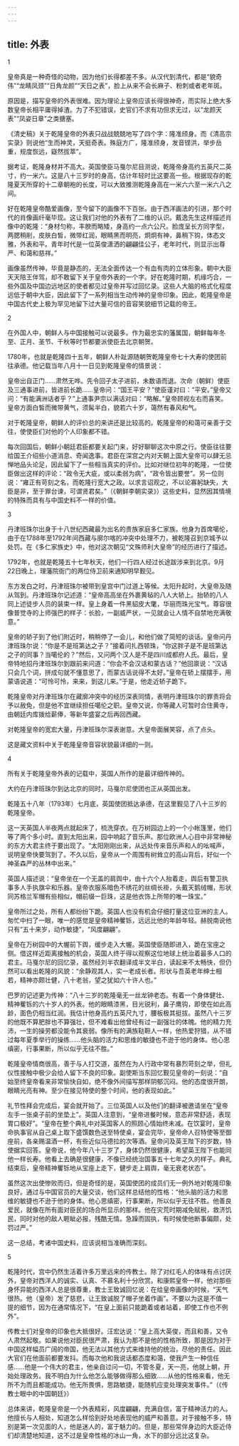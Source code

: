 ```yaml
---
---
---
```

title: 外表
---



1

皇帝真是一种奇怪的动物，因为他们长得都差不多。从汉代到清代，都是“貌奇伟”“龙睛凤颈”“日角龙颜”“天日之表”，脸上从来不会长麻子、粉刺或者老年斑。

原因是，描写皇帝的外表很难。因为理论上皇帝应该长得很神奇，而实际上绝大多数皇帝长相平庸得掉渣。为了不犯错误，史官们不求有功但求无过，以“龙颜天表”“凤姿日章”之类搪塞。

《清史稿》关于乾隆皇帝的外表只战战兢兢地写了四个字：隆准颀身。而《清高宗实录》则说他“生而神灵，天挺奇表。殊庭方广，隆准颀身，发音铿洪，举步岳重，规度恢远，嶷然拔萃”。

据考证，乾隆身材并不高大。英国使臣马戛尔尼目测说，乾隆帝身高约五英尺二英寸，约一米六。这是八十三岁时的身高，估计年轻时比这要高一些。根据现存的乾隆夏天所穿的十二章朝袍的长度，可以大致推测乾隆身高在一米六六至一米六八之间。

好在乾隆皇帝酷爱画像，至今留下的画像不下百张。由于西洋画法的引进，那个时代的肖像画纤毫毕现。这让我们对他的外表有了二维的认识。戴逸先生这样描述肖像中的乾隆：“身材匀称，丰腴而略矮，身高约一点六公尺。脸庞呈长方同字型，两腮稍削，皮肤白皙，微带红润，眼睛黑而明亮，炯炯有神，鼻稍下钩，体态文雅，外表和平。青年时代是一位英俊潇洒的翩翩佳公子，老年时代，则显示出尊严、和蔼和慈祥。”

画像虽然传神，毕竟是静态的，无法全面传达一个有血有肉的立体形象。朝中大臣天天陪王伴驾，却不敢留下关于皇帝外表的一个字。好在乾隆时期，机缘巧合，一些外国及中国边远地区的使者都见过皇帝并写过回忆录。这些人大脑的格式化程度远低于朝中大臣，因此留下了一系列相当生动传神的皇帝印象。因此，乾隆皇帝是中国古代史上极为罕见地留下过大量可信的音容笑貌细节记载的帝王。

2

在外国人中，朝鲜人与中国接触可以说最多。作为最忠实的藩属国，朝鲜每年冬至、正月、圣节、千秋等时节都要派使臣去北京朝贺。

1780年，也就是乾隆四十五年，朝鲜人朴趾源随朝贺乾隆皇帝七十大寿的使团前往承德。他记载当年八月十一日见到乾隆皇帝的情景说：

皇帝出自正门……肃然无哗。先令回子太子进前，未数语而退。次命（朝鲜）使臣及三通事进前，皆进前长跪……皇帝问：“国王平安？”使臣谨对曰：“平安。”皇帝又问：“有能满洲话者乎？”上通事尹宗以满话对曰：“略解。”皇帝顾视左右而喜笑。皇帝方面白皙而微带黄气，须髯半白，貌若六十岁，蔼然有春风和气。

对于乾隆皇帝，朝鲜人的评价总的来讲还是比较高的。乾隆皇帝的和蔼可亲善于交往，使使臣们对他的个人印象都不错。

每次回国后，朝鲜小朝廷君臣都要关起门来，好好聊聊这次中原之行。使臣往往要给国王介绍些小道消息、奇闻逸事。君臣在深宫之内对天朝上国大皇帝可以肆无忌惮地品头论足，因此留下了一些相当真实的评价。比如对继位初年的乾隆，一位使臣做出这样的评论：“政令无大疵，或以柔弱为病”，“政令皆出要誉”。另一位则说：“雍正有苛刻之名，而乾隆行宽大之政。以求言诏观之，不以论寡躬缺失，大臣是非，至于罪台谏，可谓贤君矣。”（《朝鲜李朝实录》）这些史料，显然因其情境的特殊而具有与中国史料不一样的价值。

3

丹津班珠尔出身于十八世纪西藏最为出名的贵族家庭多仁家族。他身为首席噶伦，由于在1788年至1792年间西藏与廓尔喀的冲突中处理不力，被乾隆召到京城予以处罚。在《多仁家族史》中，他对这次朝见“文殊师利大皇帝”的经历进行了描述。

1792年，也就是乾隆五十七年秋天，他们一行四人经过长途跋涉来到北京。9月22日晚上，理藩院衙门的两位侍卫前来通知明早觐见。

东方发白之时，丹津班珠尔被带到皇宫中门过道上等候。太阳升起时，大皇帝及随从驾到。丹津班珠尔记述道：“皇帝高高坐在外裹黄毡的八人大轿上。抬轿的八人同上述徒步人员的装束一样。皇上身着一件黑貂皮大氅，华丽而珠光宝气。尊容很像普觉寺的上师强巴的样子：长脸，一副威严状，一见就会让人情不自禁地充满敬意。”

皇帝的轿子到了他们附近时，稍稍停了一会儿，和他们做了简短的谈话。皇帝问丹津班珠尔说：“你是不是班第达之子？”接着问扎西顿珠，“你这胖子是不是班第达之子的同事？当噶伦的？”然后，又问两个汉人是不是四川成都府人氏。最后，皇帝特地招丹津班珠尔到跟前来问道：“你会不会汉话和蒙古话？”他回禀说：“汉话只会几个词，拼成句就不懂意思了，而蒙古话说得不太好。”皇帝在轿上摆摆手，用蒙语说道：“可怜可怜，来来，到这儿来。”于是，他走近轿子跪下。

乾隆皇帝对丹津班珠尔在藏廓冲突中的经历深表同情，表明丹津班珠尔的罪责将会予以赦免，但是他不宜继续担任噶伦之职。皇帝又说，你等藏人可暂时合住黄寺，由朝廷内库拨给薪俸，等新年盛宴之后再回西藏。

对乾隆皇帝的宽宏大量，丹津班珠尔深表谢意。大皇帝面展笑容，点了点头。

这是藏文资料中关于乾隆皇帝音容状貌最详细的一则。

4

所有关于乾隆皇帝外表的记载中，英国人所作的是最详细传神的。

大约在丹津班珠尔到达北京的同时，马戛尔尼使团也正从英国出发。

乾隆五十八年（1793年）七月底，英国使团抵达承德，在这里觐见了八十三岁的乾隆皇帝。

这一天英国人半夜两点就起床了，梳洗穿衣。在万树园边上的一个小帐篷里，他们等了两个多小时。直到太阳出来，园中响起了音乐声。那位欧洲人心目中非常神秘的东方大君主终于要出现了。“太阳刚刚出来，从远处传来音乐声和人的吆喊声，说明皇帝快要驾到了。不久以后，皇帝从一个周围有树耸立的高山背后，好似一个神圣森严的丛林中出来。”

英国人描述说：“皇帝坐在一个无盖的肩舆中，由十六个人抬着走，舆后有警卫执事多人手执旗伞和乐器。皇帝衣服系暗色不绣花的丝绸长褂，头戴天鹅绒帽，形状同苏格兰军帽有些相似，帽前缀一巨珠，这是他衣饰上所带的唯一珠宝。”

皇帝所过之处，所有人都纷纷下跪。英国人也没有机会仔细打量这位亚洲的主人。匆忙中扫了一眼，唯一的感觉是皇帝精神矍铄，远远比他的年龄年轻。赫脱南说他只有“五十来岁，动作敏捷”，“风度翩翩”。

皇帝在万树园中的大幄前下舆，缓步走入大幄。英国使臣随即进入，跪在宝座之侧。借这样近距离接触的机会，英国人终于得以观察这位地球上统治着最多人口的君主。马戛尔尼的回忆录，虽然经刘半农翻译成半文半白，读起来不太畅快，但仍然可以看出乾隆的风貌：“余静观其人，实一老成长者。形状与吾英老年绅士相若，精神亦颇壮健，八十老翁，望之犹如六十许人也。”

巴罗的记述更为传神：“八十三岁的乾隆毫无一丝龙钟老态。有着一个身体健壮、精神矍铄的六十岁人的外表。他的眼睛漆黑，目光锐利，鼻子鹰钩，即使在如此高龄，面色仍相当红润。我估计他身高约五英尺九寸，腰板极其挺拔。虽然八十三岁的他既不算肥胖也不算强壮，但不难看出他曾经有过一副强壮的体魄。他的精力充沛，一生的操劳都没能令其衰弱。像所有的满族鞑靼人一样，他热爱狩猎，从不错过每年夏季举行的操练……他头脑的活力和思维的敏捷也不逊于他的身体。他心思缜密，行事果断，所以似乎无往不胜。”

乾隆皇帝情商很高，善于与人打交道，虽然在为人行政中常有暴烈苛刻之举，但礼仪性接触中极少会给人留下不良的印象。副使斯当东回忆觐见皇帝的一刻说：“自始至终皇帝看来非常愉快自如，绝不像外间描写那样阴郁沉闷。他的态度很开朗，眼睛光亮有神。至少在接见特使的整个时间，他的表现如此。”

礼节性拜会完成后，宴会就开始了。三位英国人以及他们的翻译被邀请坐在“皇帝左手一张桌子前的坐垫上”。英国人注意到，“皇帝进餐时候，意态非常舒适，表现胃口极好”。“皇帝在整个典礼中对英国客人的照顾心情始终未减。在饮宴时，皇帝命执事官从自己桌上取下盛馔数色送至特使桌，宴会完毕，皇帝命人召特使等至御座前，各亲赐温酒一杯，有些近似马德拉的次等酒。皇帝问及英王陛下的岁数，特使据实回答。皇帝说，他今年八十三岁了，身体仍然很健康，希望英王陛下也能同他一样长寿。他看上去确是很健康，不像已经统治国事五十七年之久的样子。典礼结束后，皇帝精神矍铄地从宝座上走下，健步走上肩舆，毫无衰老状态”。

虽然这次出使惨败而归，但是奇怪的是，英国使团的成员们无一例外地对乾隆印象良好。通过与中国官员的大量交谈，他们这样总结他的性格：“他头脑的活力和思维的敏捷也不逊于他的身体。他心思缜密，行事果断，所以似乎无往不胜。他善良爱民，就像在所有面对臣民的场合所显示的那样。他在灾荒时期减免赋税，救济饥民，同时对他的敌人睚眦必报，残酷无情。急躁而固执，有时候使他断事偏颇，处罚过严。”

这一总结，考诸中国史料，应该说相当准确而深刻。

5

乾隆时代，宫中仍然生活着许多万里远来的传教士。除了对红毛人的体味有点讨厌外，皇帝对西洋人的诚实、认真、不慕名利十分欣赏。和康熙皇帝一样，他对那些身怀异能的西洋人总是很尊重，教士王致诚回忆说：在给皇帝画像的时候，“天气很热。他（皇帝）发了慈悲，让王致诚脱了帽子坐着作画”。不要以为这是不值一提的细节，因为在通常情况下，“在皇上面前只能跪着或者站着，即使工作也不例外”。

传教士们对皇帝的印象也大抵很好。汪宏达说：“皇上高大英俊，而且和善，又令人肃然起敬。如果说他对臣民很严肃，我认为那不是他的性格所致，那是因为对于中国这样幅员广阔的帝国，他无法以其他方式来维持他的统治，尽他的责任。因此大官们在他面前都要发抖。而每次他和我说话都态度和蔼，使我产生一种信任感……他是一个伟大的君主，他亲自过问一切，不管冬夏，天一亮，他就上朝，开始处理政务。我不明白为什么他怎么能够做得那么细致……从他的性格来看，他无所不为而且都能成功。他无所畏惧，思路敏捷，能随机应变处理突发事件。”（《传教士眼中的中国朝廷》）

总体来讲，乾隆皇帝是一个外表精彩，风度翩翩，充满自信，富于精神活力的人。他擅长与人相处，知道怎么样恰到好处地表现他的威严和善意。对于接触不多，特别是第一次见面的人，他是迷人的，富于魅力的。但是，那些常伴身边的大臣近侍们却清楚地知道，这不过是皇帝性格的冰山一角，水下的部分远比这复杂。